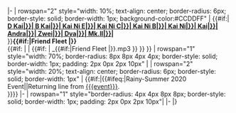 <noinclude>{{SeasonalHeaderNew}}</noinclude>
|-
| rowspan="2" style="width: 10%; text-align: center; border-radius: 6px; border-style: solid; border-width: 1px; background-color:#CCDDFF" | {{#if:{{{ship|}}}|'''[[{{#replace:{{#replace:{{#replace:{{#replace:{{#replace:{{#replace:{{#replace:{{#replace:{{#replace:{{#replace:{{#replace:{{{ship}}}|<nowiki/> D Kai|}}|<nowiki/> B Kai|}}|<nowiki/> Kai Ni E|}}|<nowiki/> Kai Ni C|}}|<nowiki/> Kai Ni B|}}|<nowiki/> Kai Ni|}}|<nowiki/> Kai|}}|<nowiki/> Andra|}}|<nowiki/> Zwei|}}|<nowiki/> Dva|}}|<nowiki/> Mk.II|}}|{{{ship}}}]]'''<br>}}'''{{#if:{{{friend|}}}|Friend Fleet {{{friend}}}|{{{scenario|?}}}}}'''<br/>{{#if:{{{audio|}}} | {{Audio|file = {{{audio}}} }} | {{#if: {{{ship|}}} | {{Audio|file = Ship_Voice_{{{ship}}}_{{{event|{{ROOTPAGENAME}}}}}_{{#if:{{{friend|}}}|Friend Fleet {{{friend}}}|{{{scenario|?}}}}}.mp3 }} }} }}
| rowspan="1" style="width: 70%; border-radius: 8px 8px 4px 4px; border-style: solid; border-width: 1px; padding: 2px 0px 2px 10px" | {{{translation|}}}
| rowspan="2" style="width: 20%; text-align: center; border-radius: 6px; border-style: solid; border-width: 1px" | {{#if:{{{event|}}}|{{#ifeq:{{{event|}}}|Rainy-Summer 2020 Event||Returning line from [[{{{event}}}]].<br>}}}}{{{notes|}}}
|-
| rowspan="1" style="border-radius: 4px 4px 8px 8px; border-style: solid; border-width: 1px; padding: 2px 0px 2px 10px"| {{{origin|}}}
|- <noinclude>
|} {{Documentation}}</noinclude>